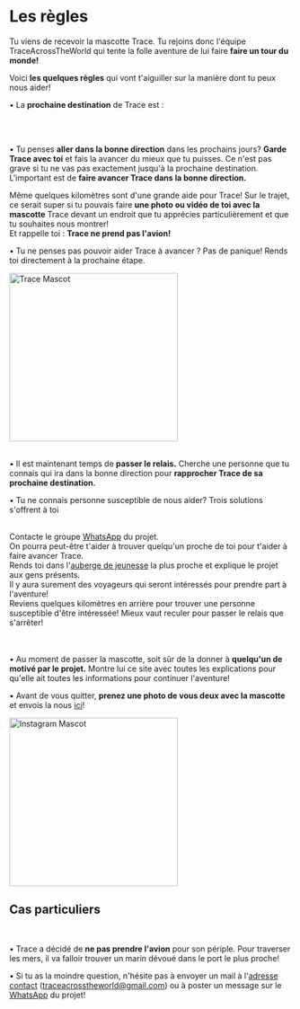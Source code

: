 

<meta name="viewport" content="initial-scale=1, width=device-width" />

<div style={{ width: '100%', margin: '0 auto', textAlign: 'center' }}>
<br/><br/>
<br/>

# Les règles 

Tu viens de recevoir la mascotte Trace. Tu rejoins donc l'équipe TraceAcrossTheWorld qui tente la folle aventure de lui faire **faire un tour du monde!**


Voici **les quelques règles** qui vont t'aiguiller sur la manière dont tu peux nous aider!

• La **prochaine destination** de Trace est :

<br/>
<div className="text-center" style={{ display: 'flex', justifyContent: 'center', alignItems: 'center', minHeight: '5vh' }}>
      <div>
        <NextCity/>
      </div>
</div>

<br/>

• Tu penses **aller dans la bonne direction** dans les prochains jours? **Garde Trace avec toi** et fais la avancer du mieux que tu puisses.
Ce n'est pas grave si tu ne vas pas exactement jusqu'à la prochaine destination. L'important est de **faire avancer Trace dans la bonne direction.**  

Même quelques kilomètres sont d'une grande aide pour Trace!
Sur le trajet, ce serait super si tu pouvais faire **une photo ou vidéo de toi avec la mascotte** Trace devant un endroit que tu apprécies particulièrement et que tu souhaites nous montrer!  
Et rappelle toi : **Trace ne prend pas l'avion!**

• Tu ne penses pas pouvoir aider Trace à avancer ? Pas de panique! Rends toi directement à la prochaine étape.

<div style={{ display: "flex", justifyContent: "center" }}>
  <img src="/img/Mascotte/Resize/lama-with-friends.svg" alt="Trace Mascot" width="300" height="300"/>
</div>
<br/>

• Il est maintenant temps de **passer le relais.** Cherche une personne que tu connais qui ira dans la bonne direction pour **rapprocher Trace de sa prochaine destination.**

• Tu ne connais personne susceptible de nous aider? Trois solutions s'offrent à toi

<br/>
<Stack spacing={2} alignItems="center">
  <div className="contour-ombre" style={{ width: "100%", textAlign: "center"}}>
    Contacte le groupe <a href="https://chat.whatsapp.com/FKwW0q23yVk3OdKNKAxGnE" target="_blank" rel="noopener noreferrer">WhatsApp</a> du projet. <br /> On pourra peut-être t'aider à trouver quelqu'un proche de toi pour t'aider à faire avancer Trace.
  </div>
  <div className="contour-ombre" style={{ width: "100%", textAlign: "center"}}>
    Rends toi dans l'<a href="https://www.hostelworld.com/" target="_blank" rel="noopener noreferrer">auberge de jeunesse</a> la plus proche et explique le projet aux gens présents. <br /> Il y aura surement des voyageurs qui seront intéressés pour prendre part à l'aventure!
  </div>
  <div className="contour-ombre" style={{ width: "100%", textAlign: "center"}}>
    Reviens quelques kilomètres en arrière pour trouver une personne susceptible d'être intéressée! Mieux vaut reculer pour passer le relais que s'arrêter!
  </div>
</Stack>

<br/>
<br/>

• Au moment de passer la mascotte, soit sûr de la donner à **quelqu'un de motivé par le projet.** Montre lui ce site avec toutes les explications pour qu'elle ait toutes les informations pour continuer l'aventure!


• Avant de vous quitter, **prenez une photo de vous deux avec la mascotte** et envois la nous <a href="https://www.instagram.com/traceacrosstheworld/" target="_blank" rel="noopener noreferrer">ici</a>!

<div style={{ display: "flex", justifyContent: "center" }}>
  <img src="/img/Mascotte/Resize/lamaoncomputerinstagram.svg" alt="Instagram Mascot" width="300" height="300"/>
</div>

<h2 style={{ textAlign: "center" }}>Cas particuliers</h2>

<br/>

• Trace a décidé de **ne pas prendre l'avion** pour son périple. Pour traverser les mers, il va falloir trouver un marin dévoué dans le port le plus proche!

• Si tu as la moindre question, n'hésite pas à envoyer un mail à l'<a href="mailto:traceacrosstheworld@gmail.com">adresse contact</a> (traceacrosstheworld@gmail.com) ou à poster un message sur le <a href="https://chat.whatsapp.com/FKwW0q23yVk3OdKNKAxGnE" target="_blank" rel="noopener noreferrer">WhatsApp</a> du projet!


</div>